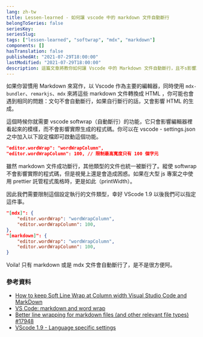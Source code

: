 ```yaml
---
lang: zh-tw
title: Lessen-learned - 如何讓 vscode 中的 markdown 文件自動斷行
belongToSeries: false
seriesKey: 
seriesSlug: 
tags: ["lessen-learned", "softwrap", "mdx", "markdown"]
components: []
hasTranslation: false
publishedAt: "2021-07-29T18:00:00"
lastModified: "2021-07-29T18:00:00"
description: 這篇文章將教你如何讓 Vscode 中的 Markdown 文件自動斷行，且不s影響其他文件。
---
```



如果你習慣用 Markdown 來寫作，以 Vscode 作為主要的編輯器，同時使用 `mdx-bundler`、`remarkjs`、`mdx` 來將這些 markdown 文件轉換成 HTML ，你可能也會遇到相同的問題：文句不會自動斷行，如果自行斷行的話，又會影響 HTML 的生成。

這個時候你就需要 vscode softwrap（自動斷行）的功能，它只會影響編輯器裡看起來的模樣，而不會影響實際生成的程式碼。你可以在 vscode - settings.json之中加入以下設定檔即可啟動這個功能。

```json
"editor.wordWrap": "wordWrapColumn",
"editor.wordWrapColumn": 100, // 限制最高寬度只有 100 個字元
```

雖然 markdown 文件成功斷行，其他類型的文件也統一被斷行了。縱使 softwrap 不會影響實際的程式碼，但是視覺上還是會造成困惑。如果在大型 js 專案之中使用 prettier 託管程式風格時，更是如此（printWidth）。

因此我們需要限制這個設定執行的文件類型，幸好 VScode 1.9 以後我們可以指定這件事。

```json
"[mdx]": {
	"editor.wordWrap": "wordWrapColumn",
	"editor.wordWrapColumn": 100,
},
"[markdown]": {
	"editor.wordWrap": "wordWrapColumn",
	"editor.wordWrapColumn": 100,
}
```

Voila! 只有 markdown 或是 mdx 文件會自動斷行了，是不是很方便阿。


### 參考資料

- [How to keep Soft Line Wrap at Column width Visual Studio Code and MarkDown](https://jonathanmh.com/keep-soft-line-wrap-column-width-visual-studio-code-markdown/)
- [VS Code: markdown and word wrap](https://jmarcher.io/vs-code-markdown-and-word-wrap/)
- [Better line wrapping for markdown files (and other relevant file types) #17948](https://github.com/microsoft/vscode/issues/17948)
- [VScode 1.9 - Language specific settings](https://code.visualstudio.com/updates/v1_9#_language-specific-settings)